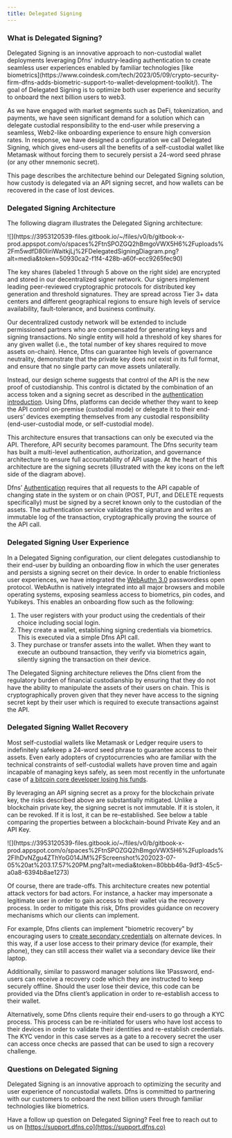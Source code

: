 ```yaml
---
title: Delegated Signing
---
```


### What is Delegated Signing?

<Note>
Delegated Signing is an innovative approach to non-custodial wallet deployments leveraging Dfns' industry-leading authentication to create seamless user experiences enabled by familiar technologies [like biometrics](https://www.coindesk.com/tech/2023/05/09/crypto-security-firm-dfns-adds-biometric-support-to-wallet-development-toolkit/).  The goal of Delegated Signing is to optimize both user experience and security to onboard the next billion users to web3.
</Note>

As we have engaged with market segments such as DeFi, tokenization, and payments, we have seen significant demand for a solution which can delegate custodial responsibility to the end-user while preserving a seamless, Web2-like onboarding experience to ensure high conversion rates.  In response, we have designed a configuration we call Delegated Signing, which gives end-users all the benefits of a self-custodial wallet like Metamask without forcing them to securely persist a 24-word seed phrase (or any other mnemonic secret).

This page describes the architecture behind our Delegated Signing solution, how custody is delegated via an API signing secret, and how wallets can be recovered in the case of lost devices.

### Delegated Signing Architecture

The following diagram illustrates the Delegated Signing architecture:

<Frame>![](https://3953120539-files.gitbook.io/~/files/v0/b/gitbook-x-prod.appspot.com/o/spaces%2FtnSPOZGQ2hBmgoVWX5H6%2Fuploads%2Fm5wdfD80IiriWaitkjLj%2FDelegatedSigningDiagram.png?alt=media&#x26;token=50930ca2-f1f4-428b-a60f-ecc9265fec90)</Frame>

The key shares (labeled 1 through 5 above on the right side) are encrypted and stored in our decentralized signer network. Our signers implement leading peer-reviewed cryptographic protocols for distributed key generation and threshold signatures. They are spread across Tier 3+ data centers and different geographical regions to ensure high levels of service availability, fault-tolerance, and business continuity.

Our decentralized custody network will be extended to include permissioned partners who are compensated for generating keys and signing transactions. No single entity will hold a threshold of key shares for any given wallet (i.e., the total number of key shares required to move assets on-chain). Hence, Dfns can guarantee high levels of governance neutrality, demonstrate that the private key does not exist in its full format, and ensure that no single party can move assets unilaterally.

Instead, our design scheme suggests that control of the API is the new proof of custodianship.  This control is dictated by the combination of an access token and a signing secret as described in the [authentication introduction](/api-reference/auth). Using Dfns, platforms can decide whether they want to keep the API control on-premise (custodial mode) or delegate it to their end-users’ devices exempting themselves from any custodial responsibility (end-user-custodial mode, or self-custodial mode).

This architecture ensures that transactions can only be executed via the API. Therefore, API security becomes paramount. The Dfns security team has built a multi-level authentication, authorization, and governance architecture to ensure full accountability of API usage. At the heart of this architecture are the signing secrets (illustrated with the key icons on the left side of the diagram above).

Dfns’ [Authentication](/api-reference/auth) requires that all requests to the API capable of changing state in the system or on chain (POST, PUT, and DELETE requests specifically) must be signed by a secret known only to the custodian of the assets. The authentication service validates the signature and writes an immutable log of the transaction, cryptographically proving the source of the API call.

### Delegated Signing User Experience

In a Delegated Signing configuration, our client delegates custodianship to their end-user by building an onboarding flow in which the user generates and persists a signing secret on their device. In order to enable frictionless user experiences, we have integrated the [WebAuthn 3.0](http://webauthn.guide) passwordless open protocol. WebAuthn is natively integrated into all major browsers and mobile operating systems, exposing seamless access to biometrics, pin codes, and Yubikeys. This enables an onboarding flow such as the following:

1. The user registers with your product using the credentials of their choice including social login.
2. They create a wallet, establishing signing credentials via biometrics. This is executed via a simple Dfns API call.
3. They purchase or transfer assets into the wallet. When they want to execute an outbound transaction, they verify via biometrics again, silently signing the transaction on their device.

The Delegated Signing architecture relieves the Dfns client from the regulatory burden of financial custodianship by ensuring that they do not have the ability to manipulate the assets of their users on chain. This is cryptographically proven given that they never have access to the signing secret kept by their user which is required to execute transactions against the API.

### Delegated Signing Wallet Recovery

Most self-custodial wallets like Metamask or Ledger require users to indefinitely safekeep a 24-word seed phrase to guarantee access to their assets. Even early adopters of cryptocurrencies who are familiar with the technical constraints of self-custodial wallets have proven time and again incapable of managing keys safely, as seen most recently in the unfortunate case of [a bitcoin core developer losing his funds](https://cointelegraph.com/news/bitcoin-core-developer-claims-to-have-lost-200-btc-in-hack).

By leveraging an API signing secret as a proxy for the blockchain private key, the risks described above are substantially mitigated. Unlike a blockchain private key, the signing secret is not immutable. If it is stolen, it can be revoked. If it is lost, it can be re-established. See below a table comparing the properties between a blockchain-bound Private Key and an API Key.

<Frame>![](https://3953120539-files.gitbook.io/~/files/v0/b/gitbook-x-prod.appspot.com/o/spaces%2FtnSPOZGQ2hBmgoVWX5H6%2Fuploads%2FIhDvNZgu4ZThYoG014JM%2FScreenshot%202023-07-05%20at%203.17.57%20PM.png?alt=media&#x26;token=80bbb46a-9df3-45c5-a0a8-6394b8ae1273)</Frame>

Of course, there are trade-offs. This architecture creates new potential attack vectors for bad actors. For instance, a hacker may impersonate a legitimate user in order to gain access to their wallet via the recovery process. In order to mitigate this risk, Dfns provides guidance on recovery mechanisms which our clients can implement.

For example, Dfns clients can implement "biometric recovery" by encouraging users to [create secondary credentials](/dashboard/registering-a-new-passkey-credential) on alternate devices. In this way, if a user lose access to their primary device (for example, their phone), they can still access their wallet via a secondary device like their laptop.

Additionally, similar to password manager solutions like 1Password, end-users can receive a recovery code which they are instructed to keep securely offline. Should the user lose their device, this code can be provided via the Dfns client’s application in order to re-establish access to their wallet.

Alternatively, some Dfns clients require their end-users to go through a KYC process. This process can be re-initiated for users who have lost access to their devices in order to validate their identities and re-establish credentials.  The KYC vendor in this case serves as a gate to a recovery secret the user can access once checks are passed that can be used to sign a recovery challenge.

### Questions on Delegated Signing

Delegated Signing is an innovative approach to optimizing the security and user experience of noncustodial wallets. Dfns is committed to partnering with our customers to onboard the next billion users through familiar technologies like biometrics.

Have a follow up question on Delegated Signing?  Feel free to reach out to us on [https://support.dfns.co](https://support.dfns.co)
